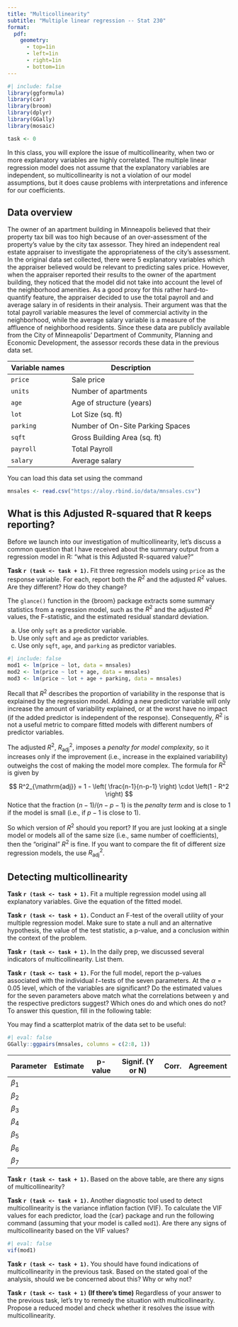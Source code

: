```yaml
---
title: "Multicollinearity"
subtitle: "Multiple linear regression -- Stat 230"
format:
  pdf:
    geometry:
      - top=1in
      - left=1in
      - right=1in
      - bottom=1in
---
```


```r
#| include: false
library(ggformula)
library(car)
library(broom)
library(dplyr)
library(GGally)
library(mosaic)

task <- 0
```

In this class, you will explore the issue of multicollinearity, when two or more explanatory variables are highly correlated. The multiple linear regression model does not assume that the explanatory variables are independent, so multicollinearity is not a violation of our model assumptions, but it does cause problems with interpretations and inference for our coefficients.

## Data overview

The owner of an apartment building in Minneapolis believed that their property tax bill was too high because of an over-assessment of the property's value by the city tax assessor. They hired an independent real estate appraiser to investigate the appropriateness of the city's assessment. In the original data set collected, there were 5 explanatory variables which the appraiser believed would be relevant to predicting sales price. However, when the appraiser reported their results to the owner of the apartment building, they noticed that the model did not take into account the level of the neighborhood amenities. As a good proxy for this rather hard-to-quantify feature, the appraiser decided to use the total payroll and and average salary in of residents in their analysis. Their argument was that the total payroll variable measures the level of commercial activity in the neighborhood, while the average salary variable is a measure of the affluence of neighborhood residents. Since these data are publicly available from the City of Minneapolis' Department of Community, Planning and Economic Development, the assessor records these data in the previous data set.

| Variable names | Description                      |
|----------------|----------------------------------|
| `price`        | Sale price                       |
| `units`        | Number of apartments             |
| `age`          | Age of structure (years)         |
| `lot`          | Lot Size (sq. ft)                |
| `parking`      | Number of On-Site Parking Spaces |
| `sqft`         | Gross Building Area (sq. ft)     |
| `payroll`      | Total Payroll                    |
| `salary`       | Average salary                   |

You can load this data set using the command 

```r
mnsales <- read.csv("https://aloy.rbind.io/data/mnsales.csv")
```


## What is this Adjusted R-squared that R keeps reporting?

Before we launch into our investigation of multicollinearity, let's discuss a common question that I have received about the summary output from a regression model in R: "what is this Adjusted R-squared value?"

**Task `r (task <- task + 1)`.** Fit three regression models using `price` as the response variable. For each, report both the $R^2$ and the adjusted $R^2$ values. Are they different? How do they change?

:::{.callout-note}
The `glance()` function in the {broom} package extracts some summary statistics from a regression model, such as the  $R^2$ and the adjusted $R^2$ values, the F-statistic, and the estimated residual standard deviation.
:::

(a) Use only `sqft` as a predictor variable.
(a) Use only `sqft` and `age` as predictor variables.
(a) Use only `sqft`, `age`, and `parking` as predictor variables.

```r
#| include: false
mod1 <- lm(price ~ lot, data = mnsales)
mod2 <- lm(price ~ lot + age, data = mnsales)
mod3 <- lm(price ~ lot + age + parking, data = mnsales)
```

Recall that $R^2$ describes the proportion of variability in the response that is explained by the regression model. Adding a new predictor variable will only increase the amount of variability explained, or at the worst have no impact (if the added predictor is independent of the response). Consequently, $R^2$ is not a useful metric to compare fitted models with different numbers of predictor variables. 

The adjusted $R^2$, $R^2_{\mathrm{adj}}$, imposes a *penalty for model complexity*, so it increases only if the improvement (i.e., increase in the explained variability) outweighs the cost of making the model more complex. The formula for $R^2$ is given by

$$
R^2_{\mathrm{adj}} = 1 - \left( \frac{n-1}{n-p-1} \right)  \cdot \left(1 - R^2 \right)
$$
Notice that the fraction $(n-1)/(n-p-1)$ is the *penalty term* and is close to 1 if the model is small (i.e., if $p-1$ is close to $1$).

So which version of $R^2$ should you report? If you are just looking at a single model or models all of the same size (i.e., same number of coefficients), then the "original" $R^2$ is fine. If you want to compare the fit of different size regression models, the use $R^2_{\mathrm{adj}}$.

\bigskip

## Detecting multicollinearity 

**Task `r (task <- task + 1)`.** Fit a multiple regression model using all explanatory variables. Give the equation of the fitted model.

**Task `r (task <- task + 1)`.** Conduct an F-test of the overall utility of your multiple regression model. Make sure to state a null and an alternative hypothesis, the value of the test statistic, a p-value, and a conclusion within the context of the problem.

**Task `r (task <- task + 1)`.** In the daily prep, we discussed several indicators of multicollinearity. List them.

**Task `r (task <- task + 1)`.** For the full model, report the p-values associated with the individual $t$−tests of the seven parameters. At the $\alpha = 0.05$ level, which of the variables are significant? Do the estimated values for the seven parameters above match what the correlations between y and the respective predictors suggest? Which ones do and which ones do not? To answer this question, fill in the following table:

You may find a scatterplot matrix of the data set to be useful:


```r
#| eval: false
GGally::ggpairs(mnsales, columns = c(2:8, 1))
```

| Parameter | Estimate | p-value | Signif. (Y or N) | Corr. | Agreement |
|-----------|----------|---------|------------------|-------|-----------|
| $\beta_1$  |          |         |                  |       |           |
| $\beta_2$  |          |         |                  |       |           |
| $\beta_3$  |          |         |                  |       |           |
| $\beta_4$  |          |         |                  |       |           |
| $\beta_5$  |          |         |                  |       |           |
| $\beta_6$  |          |         |                  |       |           |
| $\beta_7$  |          |         |                  |       |           |

**Task `r (task <- task + 1)`.** Based on the above table, are there any signs of multicollinearity?


**Task `r (task <- task + 1)`.** Another diagnostic tool used to detect multicollinearity is the variance inflation faction (VIF). To calculate the VIF values for each predictor, load the {car} package and run the following command (assuming that your model is called `mod1`). Are there any signs of multicollinearity based on the VIF values?

```r
#| eval: false
vif(mod1)
```


**Task `r (task <- task + 1)`.** You should have found indications of multicollinearity in the previous task. Based on the stated goal of the analysis, should we be concerned about this? Why or why not?


**Task `r (task <- task + 1)` (If there's time)** Regardless of your answer to the previous task, let's try to remedy the situation with multicollinearity. Propose a reduced model and check whether it resolves the issue with multicollinearity.